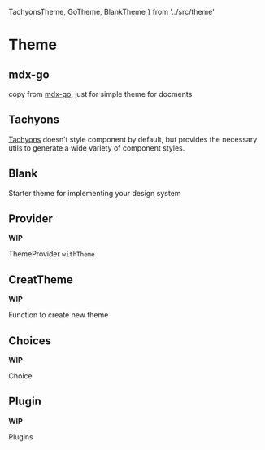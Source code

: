 
  TachyonsTheme,
  GoTheme,
  BlankTheme
} from '../src/theme'



# Theme

## mdx-go

copy from [mdx-go](https://jxnblk.com/mdx-go/), just for simple theme for docments

<ThemeInfo theme={GoTheme} name='Mdx-go' />

## Tachyons

[Tachyons](https://tachyons.io/) doesn’t style component by default, but provides the necessary utils to generate a wide variety of component styles.

<ThemeInfo theme={TachyonsTheme} name='Tachyons' />

## Blank

Starter theme for implementing your design system

<ThemeInfo theme={BlankTheme} name='Blank' />

## Provider

**WIP**

ThemeProvider `withTheme`

## CreatTheme

**WIP**

Function to create new theme

## Choices

**WIP**

Choice

## Plugin

**WIP**

Plugins